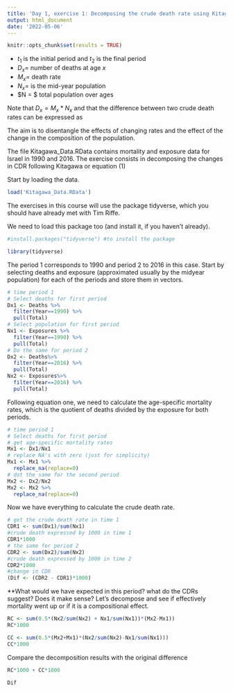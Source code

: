 ```yaml
---
title: 'Day 1, exercise 1: Decomposing the crude death rate using Kitagawa decomposition'
output: html_document
date: '2022-05-06'
---
```


```r
knitr::opts_chunk$set(results = TRUE)
```

* $t_1$ is the initial period and $t_2$ is the final period
* $D_x =$ number of deaths at age $x$
* $M_x =$ death rate
* $N_x =$ is the mid-year population
* $N = $ total population over ages

Note that $D_x = M_x*N_x$ and that the difference between two crude death rates can be expressed as

\begin{equation}
\label{CDRDif}
\Delta CDR = \sum_x M_x(t_2)\frac{N_x(t_2)}{N(t_2)} -\sum_x M_x(t_1)\frac{N_x(t_1)}{N(t_1)}.
\end{equation}

The aim is to disentangle the effects of changing rates and the effect of the change in the composition of the
population.

The file Kitagawa_Data.RData contains mortality and exposure data for Israel in 1990 and 2016. The exercise consists in decomposing the changes in CDR following Kitagawa or equation (1)

Start by loading the data.

```r
load('Kitagawa_Data.RData')
```

The exercises in this course will use the package tidyverse, which you should have already met with Tim Riffe.

We need to load this package too (and install it, if you haven't already).

```r
#install.packages("tidyverse") #to install the package

library(tidyverse)
```

The period 1 corresponds to 1990 and period 2 to 2016 in this case. Start by selecting deaths and exposure
(approximated usually by the midyear population) for each of the periods and store them in vectors.

```r
# time period 1
# Select deaths for first period
Dx1 <- Deaths %>% 
  filter(Year==1990) %>% 
  pull(Total)
# Select population for first period
Nx1 <- Exposures %>% 
  filter(Year==1990) %>% 
  pull(Total)
# Do the same for period 2
Dx2 <- Deaths%>% 
  filter(Year==2016) %>% 
  pull(Total)
Nx2 <- Exposures%>% 
  filter(Year==2016) %>% 
  pull(Total)
```

Following equation one, we need to calculate the age-specific mortality rates, which is the quotient of deaths
divided by the exposure for both periods.

```r
# time period 1
# Select deaths for first period
# get age-specific mortality rates
Mx1 <- Dx1/Nx1
# replace NA's with zero (just for simplicity)
Mx1 <- Mx1 %>% 
  replace_na(replace=0)
# dot the same for the second period
Mx2 <- Dx2/Nx2
Mx2 <- Mx2 %>% 
  replace_na(replace=0)
```

Now we have everything to calculate the crude death rate.

```r
# get the crude death rate in time 1
CDR1 <- sum(Dx1)/sum(Nx1)
#crude death expressed by 1000 in time 1
CDR1*1000
# the same for period 2
CDR2 <- sum(Dx2)/sum(Nx2)
#crude death expressed by 1000 in time 2
CDR2*1000
#change in CDR
(Dif <- (CDR2 - CDR1)*1000)
```

**What would we have expected in this period? what do the CDRs suggest? Does it make sense?
Let’s decompose and see if effectively mortality went up or if it is a compositional effect.

\begin{equation}
\label{eq.kitagawa2}
\begin{split}
\Delta CDR  = & \underbrace{\sum_x \left( \frac{M_x(t_2)+M_x(t_1)}{2} \right) \left( \frac{N_x(t_2)}{N(t_2)}-\frac{N_x(t_1)}{N(t_1)}\right) }_{\text{Changes in x-composition}} +  \\
& \underbrace{\sum_x \left( \frac{\frac{N_x(t_2)}{N(t_2)}+\frac{N_x(t_1)}{N(t_1)}}{2} \right) \left( M_x(t_2)- M_x(t_1) \right) }_{\text{Changes in rates}}
\end{split}
\end{equation}


```r
RC <- sum(0.5*(Nx2/sum(Nx2) + Nx1/sum(Nx1))*(Mx2-Mx1))
RC*1000

CC <- sum(0.5*(Mx2+Mx1)*(Nx2/sum(Nx2)-Nx1/sum(Nx1)))
CC*1000
```

Compare the decomposition results with the original difference

```r
RC*1000 + CC*1000

Dif
```









